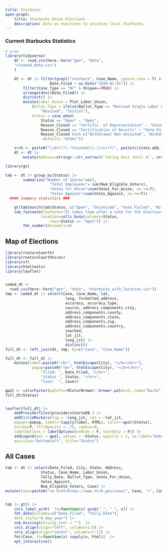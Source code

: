 ```yaml
---
title: Starbucks
open-graph: 
    title: Starbucks Union Elections
    description: Data on elections to unionize local Starbucks.
---
```


### Current Starbucks Statistics

```r

# prep
library(tidyverse)
    dt <- read_csv(here::here("gen", "data", 
    "cleaned_data.csv")
    )

    dt <- dt |> filter(grepl("starbuck", Case_Name, ignore.case = T) & 
                    Date_Filed > as.Date("2010-01-01")) |> 
        filter(Case_Type == "RC" & Unique==TRUE) |> 
        arrange(desc(Date_Filed)) |> 
        distinct() |> 
        mutate(Labor_Union = Plot_Labor_Union, 
            Ballot_Type = ifelse(Ballot_Type == "Revised Single Labor Org",
                "Revised", "Initial"), 
            Status = case_when(
                Status == "Open" ~ "Open", 
                Reason_Closed == "Certific. of Representative" ~ "Unionized", 
                Reason_Closed == "Certification of Results" ~ "Vote Failed", 
                Reason_Closed %in% c("Withdrawal Non-adjusted", "Withdrawl Adjusted") ~ "Withdrawn", 
                .default= "Other"))

    srch <- paste0("\\d+(?!(.*located))(.|\\n)+?(", paste(c(state.abb, state.name), collapse="|"),")")
    dt <- dt |> 
        mutate(Address=stringr::str_extract(`Voting Unit (Unit A)`, srch))     

```

```r

library(gt)

tab <- dt |> group_by(Status) |> 
        summarize("Number of Stores"=n(),
                    "Total Employees"= sum(Num_Eligible_Voters), 
                    "Votes for Union"=sum(Votes_For_Union, na.rm=T), 
                    "Votes Against"=sum(Votes_Against, na.rm=T)) 
  #### Summary statsitics ###

    gt(tab[match(tab$Status, c("Open", "Unionized", "Vote Failed", "Withdrawn", "Other")), ]) |> 
    tab_footnote(footnote="It takes time after a vote for the election to be finalized so open cases can have votes counted already.", 
                location=cells_body(columns=Status, 
                    rows=Status == "Open")) |> 
        fmt_number(decimals=0)
```

## Map of Elections
```r
library(rnaturalearth)
library(rnaturalearthhires)
library(sf)
library(htmltools)
library(leaflet)


coded_dt <-
  read_csv(here::here("gen", "data", "starbucks_with_location.csv"))
tmp <- coded_dt |> select(Case, Case_Name, lat, 
                           long, formatted_address, 
                           accuracy, accuracy_type, 
                           source, address_components.city, 
                           address_components.county, 
                           address_components.state, 
                           address_components.zip, 
                           address_components.country,
                           seached, 
                           lat_jit, 
                           long_jit) |> 
                           distinct()
full_dt <- left_join(dt, tmp, by=c("Case", "Case_Name"))

full_dt <- full_dt |> 
    mutate(label=paste0("<b>", htmlEscape(City), "</b></br>"), 
            popup=paste0("<b>", htmlEscape(City), "</b></br>",
                "Filed: ", Date_Filed, "</br>",
                "Status ", Status, "</br>",
                "Case:  ", Case))

qpal <- colorFactor(palette=RColorBrewer::brewer.pal(n=5, name="Dark2"), 
full_dt$Status)


leaflet(full_dt) |> 
    addProviderTiles(providers$CartoDB ) |> 
    addCircleMarkers(lng = ~long_jit, lat = ~lat_jit, 
    popup=~popup, label=~lapply(label, HTML), color=~qpal(Status), 
    stroke=F, fillOpacity = .75, radius=8, 
    labelOptions = labelOptions(noHide = F, textOnly = F)) |> 
    addLegend(pal = qpal, values = ~Status, opacity = 1, na.label="Unknown", 
    position="bottomleft", title="Status")

```

## All Cases

```r

  
tab <- dt |> select(Date_Filed, City, State, Address, 
                Status, Case_Name, Labor_Union,
                Tally_Date, Ballot_Type, Votes_For_Union, 
                Votes_Against,
                Num_Eligible_Voters, Case) |> 
mutate(Case=paste0("<a href=https://www.nlrb.gov/case/", Case, ">", Case, "</a>"))


tab |> gt() |> 
    cols_label_with(  fn=function(x) gsub("_", " ", x)) |>
    fmt_date(columns=c("Date_Filed", "Tally_Date"), 
    date_style="m_day_year") |> 
    sub_missing(missing_text = "")  |> 
    cols_align(align="left", columns=1:6) |> 
    cols_align(align="center", columns=7:13) |>
    fmt(Case, fn=function(x) sapply(x, html))  |>
    opt_interactive()

```




